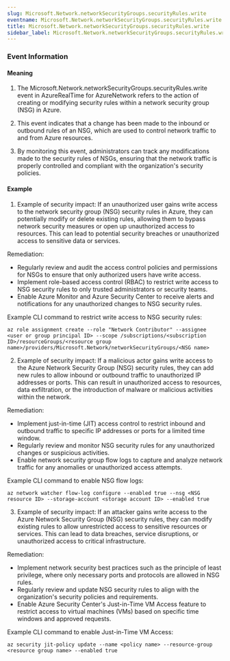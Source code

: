 ```yaml
--- 
slug: Microsoft.Network.networkSecurityGroups.securityRules.write
eventname: Microsoft.Network.networkSecurityGroups.securityRules.write
title: Microsoft.Network.networkSecurityGroups.securityRules.write
sidebar_label: Microsoft.Network.networkSecurityGroups.securityRules.write
---
```

                       
### Event Information

#### Meaning

1. The Microsoft.Network.networkSecurityGroups.securityRules.write event in AzureRealTime for AzureNetwork refers to the action of creating or modifying security rules within a network security group (NSG) in Azure.

2. This event indicates that a change has been made to the inbound or outbound rules of an NSG, which are used to control network traffic to and from Azure resources.

3. By monitoring this event, administrators can track any modifications made to the security rules of NSGs, ensuring that the network traffic is properly controlled and compliant with the organization's security policies.

#### Example

1. Example of security impact: If an unauthorized user gains write access to the network security group (NSG) security rules in Azure, they can potentially modify or delete existing rules, allowing them to bypass network security measures or open up unauthorized access to resources. This can lead to potential security breaches or unauthorized access to sensitive data or services.

Remediation:
- Regularly review and audit the access control policies and permissions for NSGs to ensure that only authorized users have write access.
- Implement role-based access control (RBAC) to restrict write access to NSG security rules to only trusted administrators or security teams.
- Enable Azure Monitor and Azure Security Center to receive alerts and notifications for any unauthorized changes to NSG security rules. 

Example CLI command to restrict write access to NSG security rules:
```
az role assignment create --role "Network Contributor" --assignee <user or group principal ID> --scope /subscriptions/<subscription ID>/resourceGroups/<resource group name>/providers/Microsoft.Network/networkSecurityGroups/<NSG name>
```

2. Example of security impact: If a malicious actor gains write access to the Azure Network Security Group (NSG) security rules, they can add new rules to allow inbound or outbound traffic to unauthorized IP addresses or ports. This can result in unauthorized access to resources, data exfiltration, or the introduction of malware or malicious activities within the network.

Remediation:
- Implement just-in-time (JIT) access control to restrict inbound and outbound traffic to specific IP addresses or ports for a limited time window.
- Regularly review and monitor NSG security rules for any unauthorized changes or suspicious activities.
- Enable network security group flow logs to capture and analyze network traffic for any anomalies or unauthorized access attempts.

Example CLI command to enable NSG flow logs:
```
az network watcher flow-log configure --enabled true --nsg <NSG resource ID> --storage-account <storage account ID> --enabled true
```

3. Example of security impact: If an attacker gains write access to the Azure Network Security Group (NSG) security rules, they can modify existing rules to allow unrestricted access to sensitive resources or services. This can lead to data breaches, service disruptions, or unauthorized access to critical infrastructure.

Remediation:
- Implement network security best practices such as the principle of least privilege, where only necessary ports and protocols are allowed in NSG rules.
- Regularly review and update NSG security rules to align with the organization's security policies and requirements.
- Enable Azure Security Center's Just-in-Time VM Access feature to restrict access to virtual machines (VMs) based on specific time windows and approved requests.

Example CLI command to enable Just-in-Time VM Access:
```
az security jit-policy update --name <policy name> --resource-group <resource group name> --enabled true
```


 
